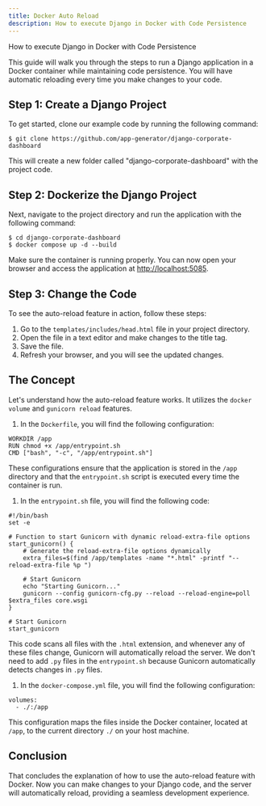 ```yaml
---
title: Docker Auto Reload
description: How to execute Django in Docker with Code Persistence 
---
```



<SubHeading color="#25c2a0">How to execute Django in Docker with Code Persistence</SubHeading>

This guide will walk you through the steps to run a Django application in a Docker container while maintaining code persistence. You will have automatic reloading every time you make changes to your code.

Step 1: Create a Django Project
-------------------------------

To get started, clone our example code by running the following command:

`$ git clone https://github.com/app-generator/django-corporate-dashboard`

This will create a new folder called "django-corporate-dashboard" with the project code.

Step 2: Dockerize the Django Project
------------------------------------

Next, navigate to the project directory and run the application with the following command:

```
$ cd django-corporate-dashboard
$ docker compose up -d --build
```

Make sure the container is running properly. You can now open your browser and access the application at [http://localhost:5085](http://localhost:5085/).

Step 3: Change the Code
-----------------------

To see the auto-reload feature in action, follow these steps:

1.  Go to the `templates/includes/head.html` file in your project directory.
2.  Open the file in a text editor and make changes to the title tag.
3.  Save the file.
4.  Refresh your browser, and you will see the updated changes.

The Concept
-----------

Let's understand how the auto-reload feature works. It utilizes the `docker volume` and `gunicorn reload` features.

1.  In the `Dockerfile`, you will find the following configuration:

```
WORKDIR /app
RUN chmod +x /app/entrypoint.sh
CMD ["bash", "-c", "/app/entrypoint.sh"]
```

These configurations ensure that the application is stored in the `/app` directory and that the `entrypoint.sh` script is executed every time the container is run.

1.  In the `entrypoint.sh` file, you will find the following code:

```
#!/bin/bash
set -e

# Function to start Gunicorn with dynamic reload-extra-file options
start_gunicorn() {
    # Generate the reload-extra-file options dynamically
    extra_files=$(find /app/templates -name "*.html" -printf "--reload-extra-file %p ")

    # Start Gunicorn
    echo "Starting Gunicorn..."
    gunicorn --config gunicorn-cfg.py --reload --reload-engine=poll $extra_files core.wsgi
}

# Start Gunicorn
start_gunicorn
```

This code scans all files with the `.html` extension, and whenever any of these files change, Gunicorn will automatically reload the server. We don't need to add `.py` files in the `entrypoint.sh` because Gunicorn automatically detects changes in `.py` files.

1.  In the `docker-compose.yml` file, you will find the following configuration:

```
volumes:
  - ./:/app
```

This configuration maps the files inside the Docker container, located at `/app`, to the current directory `./` on your host machine.

Conclusion
----------

That concludes the explanation of how to use the auto-reload feature with Docker. Now you can make changes to your Django code, and the server will automatically reload, providing a seamless development experience.
